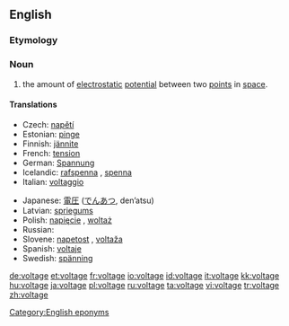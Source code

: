 ==English==

===Etymology===
{{suffix|volt|age}}

===Noun===
{{wikipedia}}
{{en-noun}}

# {{physics}} the amount of [[electrostatic]] [[potential]] between two [[point]]s in [[space]].

====Translations====
{{trans-top|amount of electrostatic potential}}
* Czech: [[napětí]] {{n}}
* Estonian: [[pinge]]
* Finnish: [[jännite]]
* French: [[tension]] {{f}}
* German: [[Spannung]] {{f}}
* Icelandic: [[rafspenna]] {{f}}, [[spenna]] {{f}}
* Italian: [[voltaggio]] {{m}}
{{trans-mid}}
* Japanese: [[電圧]] ([[でんあつ]], den’atsu)
* Latvian: [[spriegums]] {{m}}
* Polish: [[napięcie]] {{n}}, [[woltaż]] {{m}}
* Russian: {{t|ru|напряжение|tr=naprjažénije|n}}
* Slovene: [[napetost]] {{f}}, [[voltaža]] {{f}}
* Spanish: [[voltaje]] {{m}}
* Swedish: [[spänning]] {{c}}
{{trans-bottom}}

[[Category:English eponyms]]

[[de:voltage]]
[[et:voltage]]
[[fr:voltage]]
[[io:voltage]]
[[id:voltage]]
[[it:voltage]]
[[kk:voltage]]
[[hu:voltage]]
[[ja:voltage]]
[[pl:voltage]]
[[ru:voltage]]
[[ta:voltage]]
[[vi:voltage]]
[[tr:voltage]]
[[zh:voltage]]